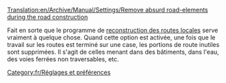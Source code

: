 [[Translation:en/Archive/Manual/Settings/Remove absurd road-elements during the road construction]]


Fait en sorte que le programme de [[fr/Manual/Municipalité#Financer la construction locale de routes|reconstruction des routes locales]] serve vraiment à quelque chose. Quand cette option est activée, une fois que le travail sur les routes est terminé sur une case, les portions de route inutiles sont supprimées. Il s'agit de celles menant dans des bâtiments, dans l'eau, des voies ferrées non traversables, etc.
[[Category:fr/Réglages et préférences]]